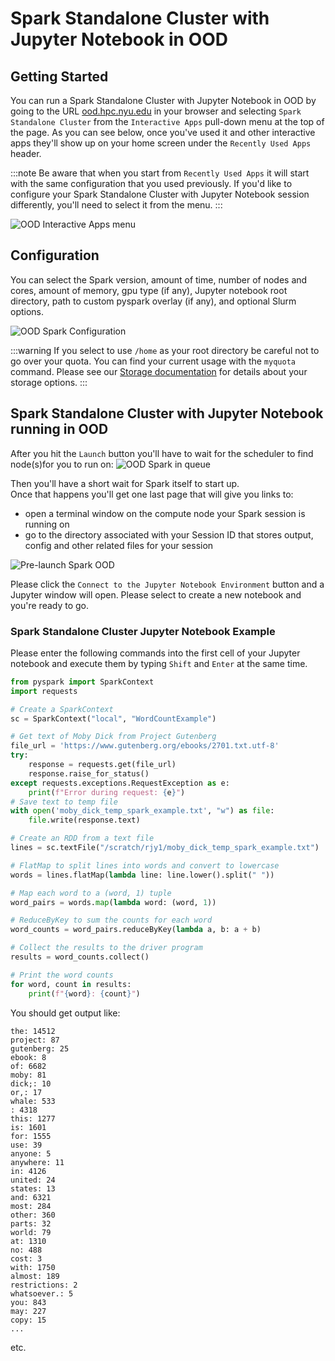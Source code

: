 # Spark Standalone Cluster with Jupyter Notebook in OOD

## Getting Started
You can run a Spark Standalone Cluster with Jupyter Notebook in OOD by going to the URL [ood.hpc.nyu.edu](http://ood.hpc.nyu.edu) in your browser and selecting `Spark Standalone Cluster` from the `Interactive Apps` pull-down menu at the top of the page.  As you can see below, once you've used it and other interactive apps they'll show up on your home screen under the `Recently Used Apps` header.

:::note
Be aware that when you start from `Recently Used Apps` it will start with the same configuration that you used previously.  If you'd like to configure your Spark Standalone Cluster with Jupyter Notebook session differently, you'll need to select it from the menu.
:::

![OOD Interactive Apps menu](./static/ood_interactive_apps_spark.png)

## Configuration

You can select the Spark version, amount of time, number of nodes and cores, amount of memory, gpu type (if any), Jupyter notebook root directory, path to custom pyspark overlay (if any), and optional Slurm options.

![OOD Spark Configuration](./static/ood_spark_config.png)


:::warning
If you select to use `/home` as your root directory be careful not to go over your quota.  You can find your current usage with the `myquota` command.  Please see our [Storage documentation](../03_storage/01_intro_and_data_management.mdx) for details about your storage options.
:::

## Spark Standalone Cluster with Jupyter Notebook running in OOD

After you hit the `Launch` button you'll have to wait for the scheduler to find node(s)for you to run on:
![OOD Spark in queue](./static/ood_spark_in_queue.png)

Then you'll have a short wait for Spark itself to start up.<br />
Once that happens you'll get one last page that will give you links to:
-   open a terminal window on the compute node your Spark session is running on
-   go to the directory associated with your Session ID that stores output, config and other related files for your session

![Pre-launch Spark OOD](./static/ood_spark_prelaunch.png)

Please click the `Connect to the Jupyter Notebook Environment` button and a Jupyter window will open.  Please select to create a new notebook and you're ready to go.

### Spark Standalone Cluster Jupyter Notebook Example

Please enter the following commands into the first cell of your Jupyter notebook and execute them by typing `Shift` and `Enter` at the same time.
```python
from pyspark import SparkContext
import requests

# Create a SparkContext
sc = SparkContext("local", "WordCountExample")

# Get text of Moby Dick from Project Gutenberg
file_url = 'https://www.gutenberg.org/ebooks/2701.txt.utf-8'
try:
    response = requests.get(file_url)
    response.raise_for_status()
except requests.exceptions.RequestException as e:
    print(f"Error during request: {e}")
# Save text to temp file
with open('moby_dick_temp_spark_example.txt', "w") as file:
    file.write(response.text)

# Create an RDD from a text file
lines = sc.textFile("/scratch/rjy1/moby_dick_temp_spark_example.txt")

# FlatMap to split lines into words and convert to lowercase
words = lines.flatMap(lambda line: line.lower().split(" "))

# Map each word to a (word, 1) tuple
word_pairs = words.map(lambda word: (word, 1))

# ReduceByKey to sum the counts for each word
word_counts = word_pairs.reduceByKey(lambda a, b: a + b)

# Collect the results to the driver program
results = word_counts.collect()

# Print the word counts
for word, count in results:
    print(f"{word}: {count}")
```

You should get output like:
```
the: 14512
project: 87
gutenberg: 25
ebook: 8
of: 6682
moby: 81
dick;: 10
or,: 17
whale: 533
: 4318
this: 1277
is: 1601
for: 1555
use: 39
anyone: 5
anywhere: 11
in: 4126
united: 24
states: 13
and: 6321
most: 284
other: 360
parts: 32
world: 79
at: 1310
no: 488
cost: 3
with: 1750
almost: 189
restrictions: 2
whatsoever.: 5
you: 843
may: 227
copy: 15
...
```
etc.

